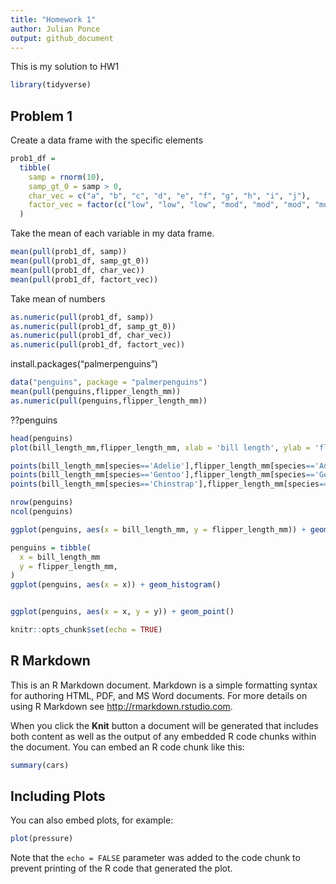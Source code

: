 ```yaml
---
title: "Homework 1"
author: Julian Ponce
output: github_document
---
```


This is my solution to HW1

```r
library(tidyverse)
```

## Problem 1

Create a data frame with the specific elements

```r
prob1_df = 
  tibble(
    samp = rnorm(10),
    samp_gt_0 = samp > 0,
    char_vec = c("a", "b", "c", "d", "e", "f", "g", "h", "i", "j"),
    factor_vec = factor(c("low", "low", "low", "mod", "mod", "mod", "mod", "high", "high", "high"))
  )
```


 Take the mean of each variable in my data frame. 

```r
mean(pull(prob1_df, samp))
mean(pull(prob1_df, samp_gt_0))
mean(pull(prob1_df, char_vec))
mean(pull(prob1_df, factort_vec))
```

Take mean of numbers 

```r
as.numeric(pull(prob1_df, samp))
as.numeric(pull(prob1_df, samp_gt_0))
as.numeric(pull(prob1_df, char_vec))
as.numeric(pull(prob1_df, factort_vec))
```

install.packages("palmerpenguins")

```r
data("penguins", package = "palmerpenguins")
mean(pull(penguins,flipper_length_mm))
as.numeric(pull(penguins,flipper_length_mm))

```


??penguins


```r
head(penguins) 
plot(bill_length_mm,flipper_length_mm, xlab = 'bill length', ylab = 'flipper length', main='characteristics of penguins' )

points(bill_length_mm[species=='Adelie'],flipper_length_mm[species=='Adelie'],pch=20, col='red')
points(bill_length_mm[species=='Gentoo'],flipper_length_mm[species=='Gentoo'],pch=20, col='blue')
points(bill_length_mm[species=='Chinstrap'],flipper_length_mm[species=='Chinstrap'],pch=20, col='green')
```


```r
nrow(penguins)
ncol(penguins)
```


```r
ggplot(penguins, aes(x = bill_length_mm, y = flipper_length_mm)) + geom_point(aes(color = species))
```



```r
penguins = tibble(
  x = bill_length_mm 
  y = flipper_length_mm,
)
ggplot(penguins, aes(x = x)) + geom_histogram()


ggplot(penguins, aes(x = x, y = y)) + geom_point()
```


```r
knitr::opts_chunk$set(echo = TRUE)
```

## R Markdown

This is an R Markdown document. Markdown is a simple formatting syntax for authoring HTML, PDF, and MS Word documents. For more details on using R Markdown see <http://rmarkdown.rstudio.com>.

When you click the **Knit** button a document will be generated that includes both content as well as the output of any embedded R code chunks within the document. You can embed an R code chunk like this:

```r
summary(cars)
```

## Including Plots

You can also embed plots, for example:

```r
plot(pressure)
```

Note that the `echo = FALSE` parameter was added to the code chunk to prevent printing of the R code that generated the plot.
